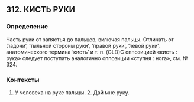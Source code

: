 ## 312. КИСТЬ РУКИ
### Определение
Часть руки от запястья до пальцев, включая пальцы. Отличать от ‘ладони’, ‘тыльной стороны руки’, ‘правой руки’, ‘левой руки’, анатомического термина ‘кисть’ и т. п. (GLD)С оппозицией «кисть : рука» следует поступать аналогично оппозиции «ступня : нога», см. № 324.

### Контексты
1. У человека на руке пальцы. 2. Дай мне руку.

